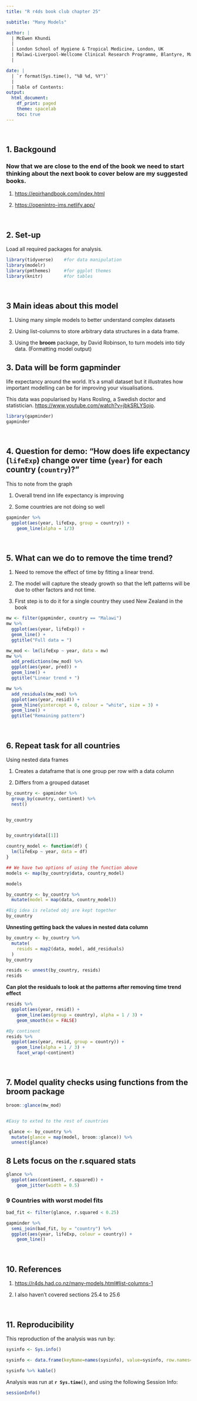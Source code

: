 ```yaml
---
title: "R r4ds book club chapter 25"

subtitle: "Many Models"

author: |
  | McEwen Khundi
  |
  | London School of Hygiene & Tropical Medicine, London, UK
  | Malawi-Liverpool-Wellcome Clinical Research Programme, Blantyre, Malawi
  |

date: | 
  | `r format(Sys.time(), "%B %d, %Y")`
  |
  | Table of Contents:
output: 
  html_document:
    df_print: paged
    theme: spacelab
    toc: true
---
```


<br>

## 1. Backgound

### Now that we are close to the end of the book we need to start thinking about the next book to cover below are my suggested books.

1.  <https://epirhandbook.com/index.html>

2.  <https://openintro-ims.netlify.app/>

<br>

## 2. Set-up

Load all required packages for analysis.

```r
library(tidyverse)    #for data manipulation
library(modelr)
library(pmthemes)     #for ggplot themes
library(knitr)        #for tables

```

<br>

## 3 Main ideas about this model

1.  Using many simple models to better understand complex datasets

2.  Using list-columns to store arbitrary data structures in a data frame.

3.  Using the **broom** package, by David Robinson, to turn models into tidy data. (Formatting model output)

## 3. Data will be form gapminder

life expectancy around the world. It's a small dataset but it illustrates how important modelling can be for improving your visualisations.

This data was popularised by Hans Rosling, a Swedish doctor and statistician. <https://www.youtube.com/watch?v=jbkSRLYSojo>.

```r

library(gapminder)
gapminder

```

<br>

## 4. Question for demo: "How does life expectancy (`lifeExp`) change over time (`year`) for each country (`country`)?"

This to note from the graph

1.  Overall trend inn life expectancy is improving

2.   Some countries are not doing so well

```r
gapminder %>% 
  ggplot(aes(year, lifeExp, group = country)) +
    geom_line(alpha = 1/3)
```

<br>

## 5. What can we do to remove the time trend?

1.  Need to remove the effect of time by fitting a linear trend.

2.  The model will capture the steady growth so that the left patterns will be due to other factors and not time.

3.  First step is to do it for a single country they used New Zealand in the book

```r
mw <- filter(gapminder, country == "Malawi")
mw %>% 
  ggplot(aes(year, lifeExp)) + 
  geom_line() + 
  ggtitle("Full data = ")

mw_mod <- lm(lifeExp ~ year, data = mw)
mw %>% 
  add_predictions(mw_mod) %>%
  ggplot(aes(year, pred)) + 
  geom_line() + 
  ggtitle("Linear trend + ")

mw %>% 
  add_residuals(mw_mod) %>% 
  ggplot(aes(year, resid)) + 
  geom_hline(yintercept = 0, colour = "white", size = 3) + 
  geom_line() + 
  ggtitle("Remaining pattern")
```

<br>

## 6. Repeat task for all countries

Using nested data frames

1.  Creates a dataframe that is one group per row with a data column

2.  Differs from a grouped dataset

```r
by_country <- gapminder %>% 
  group_by(country, continent) %>% 
  nest()


by_country


by_country$data[[1]]
```

```r
country_model <- function(df) {
  lm(lifeExp ~ year, data = df)
}

## We have two options of using the function above
models <- map(by_country$data, country_model)

models

by_country <- by_country %>% 
  mutate(model = map(data, country_model))

#Big idea is related obj are kept together
by_country

```

**Unnesting getting back the values in nested data column**

```r
by_country <- by_country %>% 
  mutate(
    resids = map2(data, model, add_residuals)
  )
by_country

resids <- unnest(by_country, resids)
resids

```

**Can plot the residuals to look at the patterns after removing time trend effect**

```r
resids %>% 
  ggplot(aes(year, resid)) +
    geom_line(aes(group = country), alpha = 1 / 3) + 
    geom_smooth(se = FALSE)

#By continent
resids %>% 
  ggplot(aes(year, resid, group = country)) +
    geom_line(alpha = 1 / 3) + 
    facet_wrap(~continent)
```

<br>

## 7. Model quality checks using functions from the broom package

```r
broom::glance(mw_mod)


#Easy to exted to the rest of countries

 glance <- by_country %>% 
  mutate(glance = map(model, broom::glance)) %>% 
  unnest(glance)

```

## 8 Lets focus on the r.squared stats

```r

glance %>% 
  ggplot(aes(continent, r.squared)) + 
    geom_jitter(width = 0.5)

```

### 9 Countries with worst model fits

```r
bad_fit <- filter(glance, r.squared < 0.25)

gapminder %>% 
  semi_join(bad_fit, by = "country") %>% 
  ggplot(aes(year, lifeExp, colour = country)) +
    geom_line()

```

<br>

## 10. References

1.  <https://r4ds.had.co.nz/many-models.html#list-columns-1>

2.  I also haven't covered sections 25.4 to 25.6

<br>

## 11. Reproducibility

This reproduction of the analysis was run by:

```r

sysinfo <- Sys.info()

sysinfo <- data.frame(keyName=names(sysinfo), value=sysinfo, row.names=NULL)

sysinfo %>% kable()
```

Analysis was run at **`r Sys.time()`**, and using the following Session Info:

```r
sessionInfo()
```
